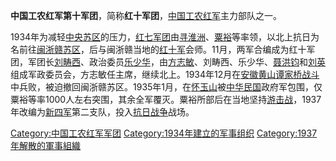 '''中国工农红军第十军团'''，简称'''红十军团'''，[[中国工农红军|中国工农红军]]主力部队之一。

1934年为减轻[[中央苏区|中央苏区]]的压力，[[红七军团|红七军团]]由[[寻淮洲|寻淮洲]]、[[粟裕|粟裕]]等率领，以北上抗日为名前往[[闽浙赣苏区|闽浙赣苏区]]，后与闽浙赣当地的[[红十军|红十军]]会师。11月，两军合编成为红十军团，军团长[[刘畴西|刘畴西]]、政治委员[[乐少华|乐少华]]，由[[方志敏|方志敏]]、刘畴西、乐少华、[[聂洪钧|聂洪钧]]和[[刘英|刘英]]组成军政委员会，方志敏任主席，继续北上。1934年12月在[[安徽|安徽]][[黄山|黄山]][[谭家桥|谭家桥]][[谭家桥战役|战斗]]中兵败，被迫撤回闽浙赣苏区。1935年1月，在[[怀玉山|怀玉山]]被[[中华民国|中华民国]]政府军包围，仅粟裕等率1000人左右突围，其余全军覆灭。粟裕所部后在当地坚持[[游击战|游击战]]，1937年改编为[[新四军|新四军]]第二支队，投入[[抗日战争_(中国)|抗日战争]]战场。

{{中國工農紅軍}}

[[Category:中国工农红军军团|Category:中国工农红军军团]]
[[Category:1934年建立的军事组织|Category:1934年建立的军事组织]]
[[Category:1937年解散的軍事組織|Category:1937年解散的軍事組織]]